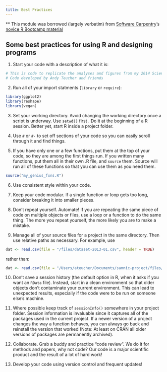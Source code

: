 ```yaml
---
title: Best Practices
---
```


** This module was borrowed (largely verbatim) from 
[Software Carpentry](http://www.softwarecarpentry.org)'s
[novice R Bootcamp material](https://github.com/swcarpentry/bc/tree/master/novice/r)

## Some best practices for using R and designing programs

1. Start your code with a description of what it is:
  
```r
# This is code to replicate the analyses and figures from my 2014 Science paper.
# Code developed by Andy Teucher and friends
```

2. Run all of your import statments (`library` or `require`):

```r
library(ggplot2)
library(reshape)
library(vegan)
```

3. Set your working directory. Avoid changing the working directory once a script is underway. Use `setwd()` first . Do it at the beginning of a R session. Better yet, start R inside a project folder.

4. Use `#` or `#-` to set off sections of your code so you can easily scroll through it and find things.

5. If you have only one or a few functions, put them at the top of your code, so they are among the first things run. If you written many functions, put them all in their own .R file, and `source` them. Source will run all of these functions so that you can use them as you need them.

```r
source("my_genius_fxns.R")
```

6. Use consistent style within your code. 

7. Keep your code modular. If a single function or loop gets too long, consider breaking it into smaller pieces.

8. Don't repeat yourself. Automate! If you are repeating the same piece of code on multiple objects or files, use a loop or a function to do the same thing. The more you repeat yourself, the more likely you are to make a mistake.

9. Manage all of your source files for a project in the same directory. Then use relative paths as necessary. For example, use

```r
dat <- read.csv(file = "/files/dataset-2013-01.csv", header = TRUE)
```	

rather than:

```r
dat <- read.csv(file = "/Users/ateucher/Documents/sannic-project/files/dataset-2013-01.csv", header = TRUE)
```

10. Don't save a session history (the default option in R, when it asks if you want an `RData` file). Instead, start in a clean environment so that older objects don't contaminate your current environment. This can lead to unexpected results, especially if the code were to be run on someone else's machine.

11. Where possible keep track of `sessionInfo()` somewhere in your project folder. Session information is invaluable since it captures all of the packages used in the current project. If a newer version of a project changes the way a function behaves, you can always go back and reinstall the version that worked (Note: At least on CRAN all older versions of packages are permanently archived).

12. Collaborate. Grab a buddy and practice "code review". We do it for methods and papers, why not code? Our code is a major scientific product and the result of a lot of hard work!

13. Develop your code using version control and frequent updates!